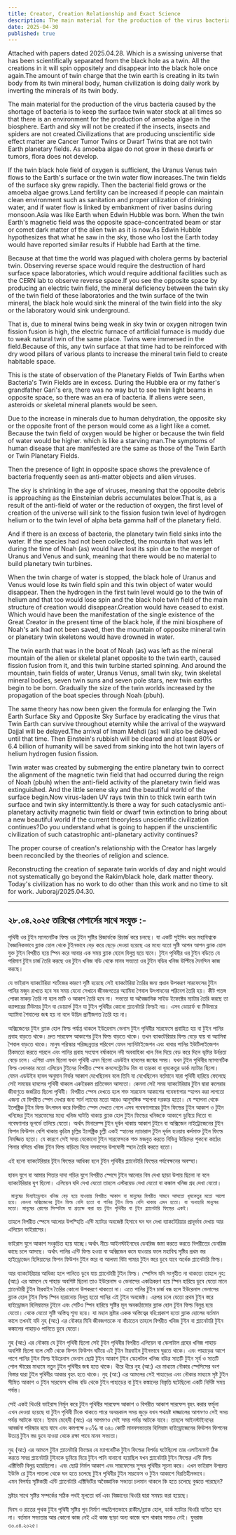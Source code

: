 ```yaml
---
title: Creator, Creation Relationship and Exact Science
description: The main material for the production of the virus bacteria caused by the shortage of bacteria is to keep the surface twin water stock at all times so that there is an environment for the production of amoeba algae in the biosphere.
date: 2025-04-30
published: true
---
```


Attached with papers dated 2025.04.28.
              Which is a swissing universe that has been scientifically separated from the black hole as a twin. All the creations in it will spin oppositely and disappear into the black hole once again.The amount of twin charge that the twin earth is creating in its twin body from its twin mineral body, human civilization is doing daily work by inverting the minerals of its twin body.

The main material for the production of the virus bacteria caused by the shortage of bacteria is to keep the surface twin water stock at all times so that there is an environment for the production of amoeba algae in the biosphere. Earth and sky will not be created if the insects, insects and spiders are not created.Civilizations that are producing unscientific side effect matter are Cancer Tumor Twins or Dwarf Twins that are not twin Earth planetary fields. As amoeba algae do not grow in these dwarfs or tumors, flora does not develop.

If the twin black hole field of oxygen is sufficient, the Uranus Venus twin flows to the Earth's surface or the twin water flow increases.The twin fields of the surface sky grew rapidly. Then the bacterial field grows or the amoeba algae grows.Land fertility can be increased if people can maintain clean environment such as sanitation and proper utilization of drinking water, and if water flow is linked by embankment of river basins during monsoon.Asia was like Earth when Edwin Hubble was born. When the twin Earth's magnetic field was the opposite space-concentrated beam or star or comet dark matter of the alien twin as it is now.As Edwin Hubble hypothesizes that what he saw in the sky, those who lost the Earth today would have reported similar results if Hubble had Earth at the time.

Because at that time the world was plagued with cholera germs by bacterial twin. Observing reverse space would require the destruction of hard surface space laboratories, which would require additional facilities such as the CERN lab to observe reverse space.If you see the opposite space by producing an electric twin field, the mineral deficiency between the twin sky of the twin field of these laboratories and the twin surface of the twin mineral, the black hole would sink the mineral of the twin field into the sky or the laboratory would sink underground.

That is, due to mineral twins being weak in sky twin or oxygen nitrogen twin fission fusion is high, the electric furnace of artificial furnace is muddy due to weak natural twin of the same place. Twins were immersed in the field.Because of this, any twin surface at that time had to be reinforced with dry wood pillars of various plants to increase the mineral twin field to create habitable space.

This is the state of observation of the Planetary Fields of Twin Earths when Bacteria's Twin Fields are in excess. During the Hubble era or my father's grandfather Gari's era, there was no way but to see twin light beams in opposite space, so there was an era of bacteria. If aliens were seen, asteroids or skeletal mineral planets would be seen.

Due to the increase in minerals due to human dehydration, the opposite sky or the opposite front of the person would come as a light like a comet. Because the twin field of oxygen would be higher or because the twin field of water would be higher. which is like a starving man.The symptoms of human disease that are manifested are the same as those of the Twin Earth or Twin Planetary Fields.  

Then the presence of light in opposite space shows the prevalence of bacteria frequently seen as anti-matter objects and alien viruses.

The sky is shrinking in the age of viruses, meaning that the opposite debris is approaching as the Einsteinian debris accumulates below.That is, as a result of the anti-field of water or the reduction of oxygen, the first level of creation of the universe will sink to the fission fusion twin level of hydrogen helium or to the twin level of alpha beta gamma half of the planetary field.

And if there is an excess of bacteria, the planetary twin field sinks into the water. If the species had not been collected, the mountain that was left during the time of Noah (as) would have lost its spin due to the merger of Uranus and Venus and sunk, meaning that there would be no material to build planetary twin turbines.

When the twin charge of water is stopped, the black hole of Uranus and Venus would lose its twin field spin and this twin object of water would disappear. Then the hydrogen in the first twin level would go to the twin of helium and that too would lose spin and the black hole twin field of the main structure of creation would disappear.Creation would have ceased to exist. Which would have been the manifestation of the single existence of the Great Creator in the present time of the black hole, if the mini biosphere of Noah's ark had not been saved, then the mountain of opposite mineral twin or planetary twin skeletons would have drowned in water.

The twin earth that was in the boat of Noah (as) was left as the mineral mountain of the alien or skeletal planet opposite to the twin earth, caused fission fusion from it, and this twin turbine started spinning. And around the mountain, twin fields of water, Uranus Venus, small twin sky, twin skeletal mineral bodies, seven twin suns and seven pole stars, new twin earths begin to be born.  Gradually the size of the twin worlds increased by the propagation of the boat species through Noah (pbuh).

The same theory has now been given the formula for enlarging the Twin Earth Surface Sky and Opposite Sky Surface by eradicating the virus that Twin Earth can survive throughout eternity while the arrival of the wayward Dajjal will be delayed.The arrival of Imam Mehdi (as) will also be delayed until that time. Then Einstein's rubbish will be cleared and at least 80℅ or 6.4 billion of humanity will be saved from sinking into the hot twin layers of helium hydrogen fusion fission.

Twin water was created by submerging the entire planetary twin to correct the alignment of the magnetic twin field that had occurred during the reign of Noah (pbuh) when the anti-field activity of the planetary twin field was extinguished.
And the little serene sky and the beautiful world of the surface begin.Now virus-laden UV rays twin thin to thick twin earth twin surface and twin sky intermittently.Is there a way for such cataclysmic anti-planetary activity magnetic twin field or dwarf twin extinction to bring about a new beautiful world if the current theoryless unscientific civilization continues?Do you understand what is going to happen if the unscientific civilization of such catastrophic anti-planetary activity continues?

The proper course of creation's relationship with the Creator has largely been reconciled by the theories of religion and science.

Reconstructing the creation of separate twin worlds of day and night would not systematically go beyond the Rakim/black hole, dark matter theory. Today's civilization has no work to do other than this work and no time to sit for work.
Juboraj/2025.04.30.

---

## ২৮.০৪.২০২৫ তারিখের পেপার্সের সাথে সংযুক্ত :-
পৃথিবী ওর টুইন ম‍্যাগনেটিক ফিল্ড ওর টুইন সৃষ্টির রিজার্ভকে রিচার্জ করে চলছে।
যা একটি সুইসিং করে  মহাবিশ্বকে বৈজ্ঞানিকভাবে ব্ল‍্যাক হোল থেকে টুইনভাবে বেড় করে ছেড়ে দেওয়া হয়েছে এর মধ‍্যে যতো সৃষ্টি আপন আপন ব্ল‍্যাক হোল যুক্ত টুইন বিপরীত হয়ে স্পিন করে আবার এক সময় ব্ল‍্যাক হোলে বিলুপ্ত হয়ে যাবে।  টুইন পৃথিবীর ওর টুইন বডিতে যে পরিমাণ টুইন চার্জ তৈরি করছে ওর টুইন খনিজ বডি থেকে মানব সভ‍্যতা ওর টুইন বডির খনিজ উল্টিয়ে দৈনন্দিন কাজ করছে।

যে ভাইরাস ব‍্যাকটেরিয়া শর্টেজের কারণে সৃষ্টি হয়েছে সেই ব‍্যাকটেরিয়া তৈরির জন‍্য প্রধান উপকরণ সারফেসের টুইন পানির মজুদ রাখতে হবে সব সময় যেনো সেখানে জীবজগতের অ‍্যামিবা শৈবাল উৎপাদনের পরিবেশ তৈরি হয়। কীট পতঙ্গ পোকা মাকড় তৈরি না হলে মাটি ও আকাশ তৈরি হবে না। সভ‍্যতা যা অবৈজ্ঞানিক সাইড ইফেক্টের ম‍্যাটার তৈরি করছে তা ক‍্যান্সারের টিউমার টুইন বা ডোয়ার্ভ টুইন যা টুইন পৃথিবীর কোনো প্ল‍্যানেটারি ফিল্ডই নয়। এসব ডোয়ার্ফ বা টিউমারে অ‍্যামিবা শৈবালের জন্ম হয় না বলে উদ্ভিদ প্রাণীজগত তৈরি হয় না।

অক্সিজেনের টুইন ব্ল‍্যাক হোল ফিল্ড পর্যাপ্ত থাকলে ইউরেনাস ভেনাস টুইন পৃথিবীর সারফেসে প্রবাহিত হয় বা টুইন পানির প্রবাহ বাড়তে থাকে। দ্রুত সারফেস আকাশের টুইন ফিল্ড বাড়তে থাকে। তখন ব‍্যাকটেরিয়ার ফিল্ড বেড়ে যায় বা অ‍্যামিবা শৈবাল বাড়তে থাকে। মানুষ পরিস্কার পরিচ্ছন্নতার পরিবেশ যেমন স‍্যানিটাইজেশন এবং খাবার পানির ইউটিলাইজেশন ঠিকমতো করতে পারলে এবং পানির প্রবাহ সংযোগ বর্ষাকালে নদী অববাহিকা খাল বিল দিয়ে বেড় করে দিলে ভূমির উর্বরতা বেড়ে চলে। এশিয়া এমন ছিলো যখন পৃথিবী এমন ছিলো এডউইন হাবলের জন্মের সময়। যখন টুইন পৃথিবীর ম‍্যাগনেটিক ফিল্ড এখনকার মতো  এলিয়েন টুইনের বিপরীত স্পেস কনসেন্ট্রেটেড বিম বা তারকা বা ধূমকেতুর ডার্ক ম‍্যাটার ছিলো। যেমন এডউইন হাবল অনুমান নির্ভর আকাশ দেখেছিলেন বলে তিনি যা দেখেছিলেন বর্তমানে যারা পৃথিবী হারিয়ে ফেলেছে সেই সময়ের হাবলের পৃথিবী থাকলে একইরকম প্রতিবেদন আসতো। কেননা সেই সময় ব‍্যাকটেরিয়ার টুইন দ্বারা কলেরার জীবাণুতে  জর্জরিত ছিলো পৃথিবী। বিপরীত স্পেস দেখতে হলে শক্ত সারফেস আকাশের গবেষণাগার স্হাপন করা লাগতো এজন‍্য যে বিপরীত স্পেস দেখার জন‍্য সার্ন ল‍্যাবের মতো আরও আনুসঙ্গিক স্হাপনা দরকার হতো।
যে স্হাপনা  থেকে ইলেক্ট্রিক টুইন ফিল্ড উৎপাদন করে বিপরীত স্পেস দেখতে গেলে এসব গবেষণাগারের টুইন ফিল্ডের টুইন আকাশ ও টুইন খনিজের টুইন সারফেসের মধ‍্যে খনিজ ঘাটতি থাকায় ব্ল‍্যাক হোল টুইন ফিল্ডের খনিজকে আকাশে ডুবিয়ে দিতো বা গবেষণাগার ভূগর্ভে তলিয়ে যেতো। অর্থাৎ মিনারেল্স টুইন দূর্বল থাকায় আকাশ টুইনে বা অক্সিজেন নাইট্রোজেনের টুইন ফিশন ফিউশন বেশি থাকায়   কৃত্রিম চূল্লির ইলেক্ট্রিক চূল্লী একই স্হানের ন‍্যাচারাল  টুইন দূর্বল হওয়ায় কর্দমাক্ত টুইন ফিল্ডে নিমজ্জিত হতো। যে কারণে সেই সময় যেকোনো টুইন সারফেসকে শক্ত মজবুত করতে বিভিন্ন উদ্ভিদের শুকনো কাঠের পিলার বসিয়ে খনিজ টুইন ফিল্ড বাড়িয়ে দিয়ে বসবাসের উপযোগী স্হান তৈরি করতে হতো।

এই হলো ব‍্যাকটেরিয়ার টূইন ফিল্ডের আধিক্য হলে টুইন পৃথিবীর প্ল‍্যানেটারি ফিল্ডের পর্যবেক্ষনের অবস্হা।

হাবল যুগে বা আমার পিতার দাদা গড়ির যুগে  বিপরীত স্পেসে টুইন আলোর বিম দেখা ছাড়া উপায় ছিলো না বলে ব‍্যাকটেরিয়ার যুগ ছিলো। এলিয়েন যদি দেখা যেতো তাহলে এস্টরয়েড দেখা যেতো বা কঙ্কাল খনিজ গ্রহ দেখা যেতো।
  
     মানুষের ডিহাইড্রেশনে খনিজ বেড় হয়ে যাওয়ায় বিপরীত আকাশ বা মানুষের বিপরীত সামনে আসতো ধূমকেতুর মতো আলো হয়ে। কেননা অক্সিজেনের টুইন ফিল্ড বেশি হতো বা পানির টুইন ফিল্ড বেশি থাকায় এমন হতো। যা অনাহারি মানুষের মতো। মানুষের রোগের সিম্পটমে যা প্রত‍্যক্ষ করা হয় টুইন পৃথিবীর বা টুইন প্ল‍্যানেটারি ফিল্ডের একই।  

তাহলে বিপরীত স্পেসে আলোর উপস্হিতি এন্টি ম‍্যাটার অবজেক্ট  হিসাবে ঘন ঘন দেখা ব‍্যাকটেরিয়ার প্রাদূর্ভাব দেখায় আর এলিয়েন ভাইরাসের।

ভাইরাস যুগে আকাশ সংকুচিত হয়ে যাচ্ছে।অর্থাৎ নীচে আইনস্টাইনদের ডেবরিজ জমা করতে করতে বিপরীতের ডেবরিজ কাছে চলে আসছে। অর্থাৎ পানির এন্টি ফিল্ড হওয়া বা অক্সিজেন কমে যাওয়ার ফলে মহাবিশ্ব সৃষ্টির প্রথম স্তর হাইড্রোজেন হিলিয়ামের ফিশন ফিউশন টুইন স্তরে বা আলফা বিটা গামার টুইন স্তরে ডুবে যাবে অর্ধেক প্ল‍্যানেটারি ফিল্ড।

আর ব‍্যাকটেরিয়ার আধিক‍্য হলে পানিতে ডুবে যায় প্ল‍্যানেটারী টুইন ফিল্ড। স্পেসিস যদি সংগৃহীত না থাকতো তাহলে নুহ: (আ:) এর আমলে যে পাহাড় অবশিষ্ট ছিলো তাও ইউরেনাস ও ভেনাসের একত্রিকরণ হয়ে স্পিন হারিয়ে ডুবে যেতো মানে প্ল‍্যানেটারী টুইন টারবাইন তৈরির কোনো উপকরণে থাকতো না। এতে পানির টুইন চার্জ বন্ধ হলে ইউরেনাস ভেনাসের ব্ল‍্যাক হোল টুইন ফিল্ড স্পিন হারানোয় বিলুপ্ত হতো পানির এই টুইন অবজেক্ট। এরপর চলে যেতো প্রথম টুইন স্তরে হাইড্রোজন হিলিয়ামের টুইনে এবং সেটিও স্পিন হারিয়ে সৃষ্টির মূল অবকাঠামোর ব্ল‍্যাক হোল টুইন  ফিল্ড বিলুপ্ত হয়ে যেতো।  থেকে যেতো সৃষ্টি অস্তিত্ব শূন‍্য হয়ে। যা মহান স্রষ্টার একক অস্তিত্বের বহি:প্রকাশ হতো ব্ল‍্যাক হোলের বর্তমান কালে তখনই যদি নুহ (আ:) এর নৌকার মিনি জীবজগতকে না বাঁচাতেন তাহলে বিপরীত খনিজ টুইন বা প্ল‍্যানেটারি টুইন কঙ্কালের পাহাড়ও পানিতে ডুবে যেতো।

নুহ (আ:) এর নৌকায় যে টুইন পৃথিবী ছিলো সেই টুইন পৃথিবীর বিপরীত এলিয়েন বা স্কেলাটাল গ্রহের খনিজ পাহাড় অবশিষ্ট ছিলো বলে সেটি থেকে ফিশন ফিউশন ঘটিয়ে এই টুইন টারবাইন টুইনভাবে ঘুরতে থাকে। এবং পাহাড়ের আশে পাশে পানির টুইন ফিল্ড ইউরেনাস ভেনাস ছোট্ট টুইন আকাশ টুইন স্কেলেটাল খনিজ বডির সাতটি টুইন সূর্য ও সাতটি পোল স্টারের মাধ‍্যমে নতুন টুইন পৃথিবীর জন্ম হতে থাকে।  ধীরে ধীরে নুহ (আ:) এর মাধ‍্যমে নৌকার স্পেসিসের বংশ বিস্তার দ্বারা টুইন পৃথিবীর আকার বৃহৎ হতে থাকে। 
নুহ (আ:) এর আমলের সেই পাহাড়ের এবং নৌকার মাধ‍্যমে সৃষ্ট টুইন সীমিত আকাশ ও টুইন সারফেস খনিজ বডি থেকে টুইন পাহাড়ের বা টুইন কঙ্কালের বিস্তৃতি ঘটেছিলো একটি নির্দিষ্ট সময় পর্যন্ত। 

সেই একই থিওরি ভাইরাস নির্মূল করে টুইন পৃথিবীর সারফেস আকাশ ও বিপরীত আকাশ সারফেস বৃহৎ করার ফর্মূলা এখন দেওয়া হয়েছে যা টুইন পৃথিবী টিকে থাকতে পারে অনন্তকাল সময় জুড়ে যখন পথভ্রষ্ট দাজ্জালের আগমণও সেই সময় পর্যন্ত আটকে যাবে।  ইমাম মেহেদী (আ:) এর আগমণও সেই সময় পর্যন্ত আটকে যাবে। তাহলে আইনস্টাইনদের আবর্জনা পরিস্কার হয়ে যাবে এবং কমপক্ষে ৮০℅ বা ৬৪০ কোটি মানবসভ‍্যতার হিলিয়াম হাইড্রোজেনের ফিউশন ফিশনের উত্যপ্ত টুইন স্তর ডুবে যাওয়া থেকে রক্ষা পাবে মানব সভ‍্যতা। 

নুহ (আ:) এর আমলে টুইন প্ল‍্যানেটারি ফিল্ডের যে ম‍্যাগনেটিক টুইন ফিল্ডের বিপর্যয় ঘটেছিলো তার এলাইনমেন্ট ঠিক করতে সমগ্র প্ল‍্যানেটারি টুইনকে ডুবিয়ে দিয়ে টুইন পানি বানানো হয়েছিল  যখন প্ল‍্যানেটারি টুইন ফিল্ডের এন্টি ফিল্ড এক্টিভিটি বিলুপ্ত হয়েছিলো। এবং ছোট্ট নির্মল  আকাশ এবং সারফেসের সুন্দর পৃথিবীর সূচনা  করে। এখন ভাইরাস উপদ্রুত ইউভি রে টুইন পাতলা থেকে ঘন হতে চলেছে টুইন পৃথিবীর টুইন সারফেস ও টুইন  আকাশে বিরতিহীনভাবে।   
এমন বিপর্যয় সৃষ্টিকারী এন্টি প্ল‍্যানেটারি এক্টিভিটির অবৈজ্ঞানিক সভ‍্যতা চলমান থাকলে কি হতে চলেছে বুঝতে পারছেন?

স্রষ্টার সাথে সৃষ্টির সম্পর্কের সঠিক পথই মূলতো ধর্ম এবং বিজ্ঞানের থিওরি দ্বারা সমন্বয় করা হয়েছে।  

দিবস ও রাতের পৃথক টুইন পৃথিবী সৃষ্টির পূন নির্মাণ পদ্ধতিগতভাবে রাকীম/ব্ল‍্যাক হোল, ডার্ক ম‍্যাটার  থিওরি ব‍্যতিত হবে না। বর্তমান সভ‍্যতার আর  কোনো কাজ নেই এই কাজ ছাড়া অন‍্য কাজে বসে থাকার সময়ও নেই।
যুবরাজ ৩০.০৪.২০২৫।
